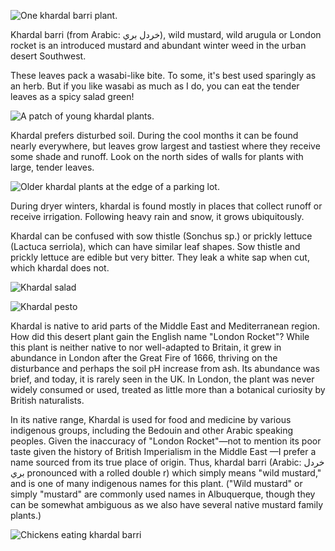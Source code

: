 ![One khardal barri plant.](/assets/sisybrium/img/wild.jpg)

Khardal barri (from Arabic: خردل بري), wild mustard, wild arugula or London rocket is an introduced mustard and abundant winter weed in the urban desert Southwest.

These leaves pack a wasabi-like bite. To some, it's best used sparingly as an herb. But if you like wasabi as much as I do, you can eat the tender leaves as a spicy salad green!

![A patch of young khardal plants.](/assets/sisybrium/img/young.jpg "Young khardal plants.")

Khardal prefers disturbed soil. During the cool months it can be found nearly everywhere, but leaves grow largest and tastiest where they receive some shade and runoff. Look on the north sides of walls for plants with large, tender leaves.

![Older khardal plants at the edge of a parking lot.](/assets/sisybrium/img/plant.jpg "Older plants are still edible, but more spicy. Note the small yellow flowers starting to emerge.")

During dryer winters, khardal is found mostly in places that collect runoff or receive irrigation. Following heavy rain and snow, it grows ubiquitously.

Khardal can be confused with sow thistle (Sonchus sp.) or prickly lettuce (Lactuca serriola), which can have similar leaf shapes. Sow thistle and prickly lettuce are edible but very bitter. They leak a white sap when cut, which khardal does not.

![Khardal salad](/assets/sisybrium/img/prep.jpg "Rinse, wash, and salad!")

![Khardal pesto](/assets/sisybrium/img/pesto.jpg "Use in place of basil for a spicy twist on pesto.")

Khardal is native to arid parts of the Middle East and Mediterranean region. How did this desert plant gain the English name "London Rocket"? While this plant is neither native to nor well-adapted to Britain, it grew in abundance in London after the Great Fire of 1666, thriving on the disturbance and perhaps the soil pH increase from ash. Its abundance was brief, and today, it is rarely seen in the UK. In London, the plant was never widely consumed or used, treated as little more than a botanical curiosity by British naturalists.

In its native range, Khardal is used for food and medicine by various indigenous groups, including the Bedouin and other Arabic speaking peoples. Given the inaccuracy of "London Rocket"—not to mention its poor taste given the history of British Imperialism in the Middle East —I prefer a name sourced from its true place of origin. Thus, khardal barri (Arabic: خردل بري pronounced with a rolled double r) which simply means "wild mustard," and is one of many indigenous names for this plant. ("Wild mustard" or simply "mustard" are commonly used names in Albuquerque, though they can be somewhat ambiguous as we also have several native mustard family plants.)

![Chickens eating khardal barri](/assets/sisybrium/img/chickens.jpg "Chicks dig khardal barri!")
